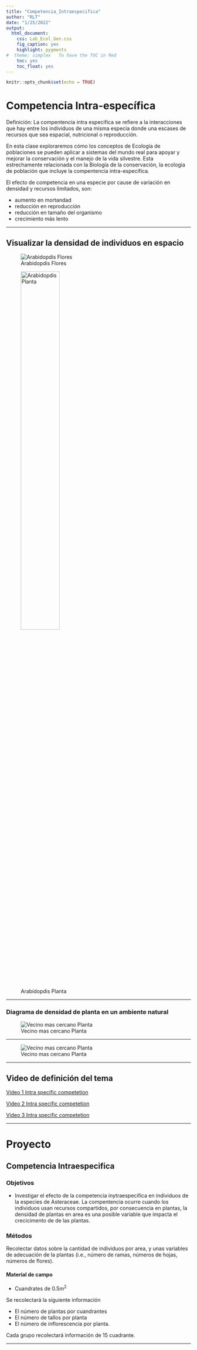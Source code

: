 ```yaml
---
title: "Competencia_Intraespecifica"
author: "RLT"
date: "1/25/2022"
output:
  html_document:
    css: Lab_Ecol_Gen.css
    fig_caption: yes
    highlight: pygments
#  theme: simplex   To have the TOC in Red
    toc: yes
    toc_float: yes
---
```


```r
knitr::opts_chunk$set(echo = TRUE)
```


# Competencia Intra-específica

Definición: La compentencia intra especifica se refiere a la interacciones que hay entre los individuos de una misma especia donde una escases de recursos que sea espacial, nutricional o reproducción.  

En esta clase exploraremos cómo los conceptos de Ecología de poblaciones se pueden aplicar a sistemas del mundo real para apoyar y mejorar la conservación y el manejo de la vida silvestre. Esta estrechamente relacionada con la Biología de la conservación, la ecologia de población que incluye la compentencia intra-especifica.  

El efecto de competencia en una especie por cause de variación en densidad y recursos limitados, son:

  - aumento en mortandad
  - reducción en reproducción
  - reducción en tamaño del organismo
  - crecimiento más lento 

***
  
## Visualizar la densidad de individuos en espacio


![Arabidopdis Flores](Graficos/Arabidopsis_Photo.jpeg) 

![Arabidopdis Planta](Graficos/Arabidopsis_thal_kz1.jpg){width=50%}

***

### Diagrama de densidad de planta en un ambiente natural



![Vecino mas cercano Planta](Graficos/Arabidopsis_density.png)

***


![Vecino mas cercano Planta](Graficos/Arabidopisis_nearest.png)





***

## Video de definición del tema

[Video 1 Intra specific competetion](https://www.youtube.com/watch?v=LKT3D27WS6s)


[Video 2 Intra specific competetion](https://www.youtube.com/watch?v=l0pZwBMlA1s)

[Video 3 Intra specific competetion](https://www.youtube.com/watch?v=lk1CQYFzboQ)

***
# Proyecto

## Competencia Intraespecifica 

### Objetivos
  
  - Investigar el efecto de la competencia inytraespecifica en individuos de la especies de Asteraceae. La compentencia ocurre cuando los individuos usan recursos compartidos, por consecuencia en plantas, la densidad de plantas en area es una posible variable que impacta el crecicimento de de las plantas.
  
  
  
  
### Métodos

Recolectar datos sobre la cantidad de individuos por area, y unas variables de adecuación de la plantas (i.e., número de ramas, números de hojas, números de flores).


#### Material de campo
 
 - Cuandrates de $0.5m^2$
 
 Se recolectará la siguiente información
 
 - El número de plantas por cuandrantes
 - El número de tallos por planta
 - El número de inflorescencia por planta.
 
 Cada grupo recolectará información de 15 cuadrante.
 
 ***
 
 
 
 
 
 



